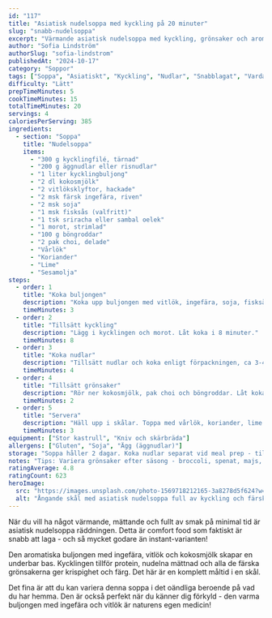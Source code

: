 ```yaml
---
id: "117"
title: "Asiatisk nudelsoppa med kyckling på 20 minuter"
slug: "snabb-nudelsoppa"
excerpt: "Värmande asiatisk nudelsoppa med kyckling, grönsaker och aromatiska kryddor. Bättre än instant-nudlar och nästan lika snabb!"
author: "Sofia Lindström"
authorSlug: "sofia-lindstrom"
publishedAt: "2024-10-17"
category: "Soppor"
tags: ["Soppa", "Asiatiskt", "Kyckling", "Nudlar", "Snabblagat", "Vardagsmat"]
difficulty: "Lätt"
prepTimeMinutes: 5
cookTimeMinutes: 15
totalTimeMinutes: 20
servings: 4
caloriesPerServing: 385
ingredients:
  - section: "Soppa"
    title: "Nudelsoppa"
    items:
      - "300 g kycklingfilé, tärnad"
      - "200 g äggnudlar eller risnudlar"
      - "1 liter kycklingbuljong"
      - "2 dl kokosmjölk"
      - "2 vitlöksklyftor, hackade"
      - "2 msk färsk ingefära, riven"
      - "2 msk soja"
      - "1 msk fisksås (valfritt)"
      - "1 tsk sriracha eller sambal oelek"
      - "1 morot, strimlad"
      - "100 g böngroddar"
      - "2 pak choi, delade"
      - "Vårlök"
      - "Koriander"
      - "Lime"
      - "Sesamolja"
steps:
  - order: 1
    title: "Koka buljongen"
    description: "Koka upp buljongen med vitlök, ingefära, soja, fisksås och sriracha."
    timeMinutes: 3
  - order: 2
    title: "Tillsätt kyckling"
    description: "Lägg i kycklingen och morot. Låt koka i 8 minuter."
    timeMinutes: 8
  - order: 3
    title: "Koka nudlar"
    description: "Tillsätt nudlar och koka enligt förpackningen, ca 3-4 minuter."
    timeMinutes: 4
  - order: 4
    title: "Tillsätt grönsaker"
    description: "Rör ner kokosmjölk, pak choi och böngroddar. Låt koka 2 minuter till."
    timeMinutes: 2
  - order: 5
    title: "Servera"
    description: "Häll upp i skålar. Toppa med vårlök, koriander, lime och några droppar sesamolja."
    timeMinutes: 3
equipment: ["Stor kastrull", "Kniv och skärbräda"]
allergens: ["Gluten", "Soja", "Ägg (äggnudlar)"]
storage: "Soppa håller 2 dagar. Koka nudlar separat vid meal prep - tillsätt vid servering."
notes: "Tips: Variera grönsaker efter säsong - broccoli, spenat, majs, edamamebönor funkar alla. För vegetarisk: Byt kyckling mot tofu och buljong mot grönsaksbuljong. Toppa med kokta ägg för extra protein!"
ratingAverage: 4.8
ratingCount: 623
heroImage:
  src: "https://images.unsplash.com/photo-1569718212165-3a8278d5f624?w=1200&q=80"
  alt: "Ångande skål med asiatisk nudelsoppa full av kyckling och färska grönsaker"
---
```


När du vill ha något värmande, mättande och fullt av smak på minimal tid är asiatisk nudelsoppa räddningen. Detta är comfort food som faktiskt är snabb att laga - och så mycket godare än instant-varianten!

Den aromatiska buljongen med ingefära, vitlök och kokosmjölk skapar en underbar bas. Kycklingen tillför protein, nudelna mättnad och alla de färska grönsakerna ger krispighet och färg. Det här är en komplett måltid i en skål.

Det fina är att du kan variera denna soppa i det oändliga beroende på vad du har hemma. Den är också perfekt när du känner dig förkyld - den varma buljongen med ingefära och vitlök är naturens egen medicin!

